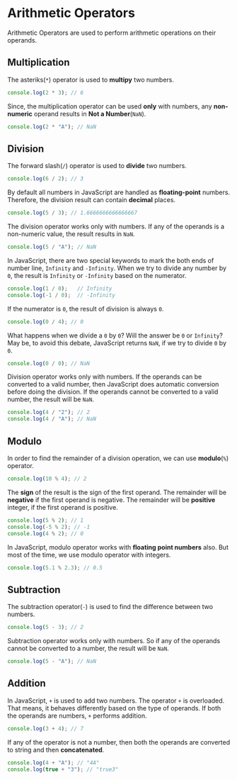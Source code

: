 
<Layout>
<SEO title="Arithmetic Operators in JavaScript" />
<JSLayout>

# Arithmetic Operators

Arithmetic Operators are used to perform arithmetic operations on their operands.

## Multiplication

The asteriks(`*`) operator is used to **multipy** two numbers.

```javascript
console.log(2 * 3); // 6
```

Since, the multiplication operator can be used **only** with numbers, any **non-numeric** operand results in **Not a Number**(`NaN`).

```javascript
console.log(2 * "A"); // NaN
```

## Division

The forward slash(`/`) operator is used to **divide** two numbers.

```javascript
console.log(6 / 2); // 3
```

By default all numbers in JavaScript are handled as **floating-point** numbers. Therefore, the division result can contain **decimal** places.

```javascript
console.log(5 / 3); // 1.6666666666666667
```

The division operator works only with numbers. If any of the operands is a non-numeric value, the result results in `NaN`.

```javascript
console.log(5 / "A"); // NaN
```

In JavaScript, there are two special keywords to mark the both ends of number line, `Infinity` and `-Infinity`. When we try to divide any number by `0`, the result is `Infinity` or `-Infinity` based on the numerator.

```javascript
console.log(1 / 0);   // Infinity
console.log(-1 / 0);  // -Infinity
```

If the numerator is `0`, the result of division is always `0`.

```javascript
console.log(0 / 4); // 0
```

What happens when we divide a `0` by `0`? Will the answer be `0` or `Infinity`? May be, to avoid this debate, JavaScript returns `NaN`, if we try to divide `0` by `0`.

```javascript
console.log(0 / 0); // NaN
```

Division operator works only with numbers. If the operands can be converted to a valid number, then JavaScript does automatic conversion before doing the division. If the operands cannot be converted to a valid number, the result will be `NaN`.

```javascript
console.log(4 / "2"); // 2
console.log(4 / "A"); // NaN
```

## Modulo

In order to find the remainder of a division operation, we can use **modulo**(`%`) operator.

```javascript
console.log(10 % 4); // 2
```

The **sign** of the result is the sign of the first operand. The remainder will be **negative** if the first operand is negative. The remainder will be **positive** integer, if the first operand is positive.

```javascript
console.log(5 % 2); // 1
console.log(-5 % 2); // -1
console.log(4 % 2); // 0
```

In JavaScript, modulo operator works with **floating point numbers** also. But most of the time, we use modulo operator with integers.

```javascript
console.log(5.1 % 2.3); // 0.5
```

## Subtraction

The subtraction operator(`-`) is used to find the difference between two numbers.

```javascript
console.log(5 - 3); // 2
```

Subtraction operator works only with numbers. So if any of the operands cannot be converted to a number, the result will be `NaN`.

```javascript
console.log(5 - "A"); // NaN
```

## Addition

In JavaScript, `+` is used to add two numbers. The operator `+` is overloaded. That means, it behaves differently based on the type of operands. If both the operands are numbers, `+` performs addition.

```javascript
console.log(3 + 4); // 7
```

If any of the operator is not a number, then both the operands are converted to string and then **concatenated**.

```javascript
console.log(4 + "A"); // "4A"
console.log(true + "3"); // "true3"
```

</JSLayout>
</Layout>

